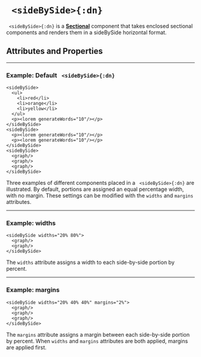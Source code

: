 


# ` <sideBySide>{:dn}`


` <sideBySide>{:dn}` is a [**Sectional**](../document_structure/essentialConcepts/#componentTypes) component that takes enclosed sectional components and renders them in a sideBySide horizontal format.

## Attributes and Properties 
 <AttrDisplay name='sideBySide'/> 
 <PropDisplay name='sideBySide'/>


---

### Example: Default ` <sideBySide>{:dn}`


```doenet-editor-horiz
<sideBySide> 
  <ul>
    <li>red</li>
    <li>orange</li>
    <li>yellow</li>
  </ul>
  <p><lorem generateWords="10"/></p>
</sideBySide>
<sideBySide> 
  <p><lorem generateWords="10"/></p>
  <p><lorem generateWords="10"/></p>
</sideBySide>
<sideBySide> 
  <graph/>
  <graph/>
  <graph/>
</sideBySide>
```



Three examples of different components placed in a ` <sideBySide>{:dn}` are illustrated. By default, portions are assigned an equal percentage width, with no margin. These settings can be modified with the `widths` and `margins` attributes.



---

### Example: widths


```doenet-editor-horiz
<sideBySide widths="20% 80%">
  <graph/>
  <graph/>
</sideBySide>
```



The `widths` attribute assigns a width to each side-by-side portion by percent.



---

### Example: margins


```doenet-editor-horiz
<sideBySide widths="20% 40% 40%" margins="2%">
  <graph/>
  <graph/>
  <graph/>
</sideBySide>      
```



The `margins` attribute assigns a margin between each side-by-side portion by percent. When `widths` and `margins` attributes are both applied, margins are applied first.




